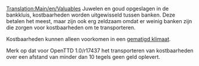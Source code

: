[[Translation:Main/en/Valuables]]{{en/-}}
{{nl/Vracht|name=Kostbaarheden
|image=Valuables.png
|geproduceerd=[[Main/nl/Bank|Bank]]
|geaccepteerd=[[Main/nl/Bank|Bank]]
}}
Juwelen en goud opgeslagen in de bankkluis, kostbaarheden worden uitgewisseld tussen banken. Deze betalen het meest, maar zijn ook erg zeldzaam omdat er weinig banken zijn die zorgen voor kostbaarheden om te transporteren.

Kostbaarheden kunnen alleen voorkomen in een [[Main/en/Klimaat/Nl#Gematigd|gematigd klimaat]].

Merk op dat voor OpenTTD 1.0/r17437 het transporteren van kostbaarheden over een afstand van minder dan 10 tegels geen geld oplevert.